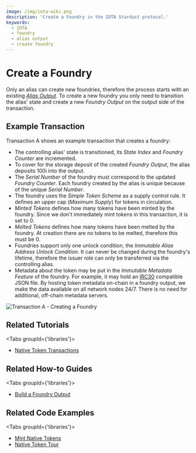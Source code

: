 ```yaml
---
image: /img/iota-wiki.png
description: 'Create a Foundry in the IOTA Stardust protocol.'
keywords:
  - IOTA
  - foundry
  - alias output
  - create foundry
---
```



# Create a Foundry

Only an alias can create new foundries, therefore the process starts with an existing
[_Alias Output_](../alias/introduction.mdx). To create a new foundry you only need to transition the alias' state and
create a new _Foundry Output_ on the output side of the transaction.

## Example Transaction

Transaction A shows an example transaction that creates a foundry:

- The controlling alias' state is transitioned, its _State Index_ and _Foundry Counter_ are incremented.
- To cover for the storage deposit of the created _Foundry Output_, the alias deposits 100i into the output.
- The _Serial Number_ of the foundry must correspond to the updated _Foundry Counter_. Each foundry created by the alias
  is unique because of the unique _Serial Number_.
- The foundry uses the _Simple Token Scheme_ as a supply control rule. It defines an upper cap (_Maximum Supply_) for
  tokens in circulation.
- _Minted Tokens_ defines how many tokens have been minted by the foundry. Since we don't immediately mint tokens in this
  transaction, it is set to 0.
- _Melted Tokens_ defines how many tokens have been melted by the foundry. At creation there are no tokens to be melted,
  therefore this must be 0.
- Foundries support only one unlock condition, the _Immutable Alias Address Unlock Condition_. It can never be changed
  during the foundry's lifetime, therefore the issuer role can only be transferred via the controlling alias.
- Metadata about the token may be put in the _Immutable Metadata Feature_ of the foundry. For example, it may hold an
  [IRC30](https://wiki.iota.org/shimmer/tips/tips/TIP-0030/) compatible JSON file.
  By hosting token metadata on-chain in a foundry output, we make the data available on all network nodes 24/7. There is
  no need for additional, off-chain metadata servers.

![Transaction A - Creating a Foundry](/img/stardust_explanations/stardust_ledger_anatomy/native_tokens_foundries/tx_A.svg)

## Related Tutorials

<Tabs groupId={'libraries'}>
<TabItem value="iota.js" label="iota.js">

- [Native Token Transactions](https://wiki.iota.org/shimmer/iota.js/tutorials/native-token-transactions/introduction/)

</TabItem>
</Tabs>

## Related How-to Guides

<Tabs groupId={'libraries'}>
<TabItem value='iota.rs' label='iota.rs'>

- [Build a Foundry Output](https://wiki.iota.org/shimmer/iota.rs/how_tos/build_foundry_output/)

</TabItem>
</Tabs>

## Related Code Examples

<Tabs groupId={'libraries'}>
<TabItem value="iota.js" label="iota.js">

- [Mint Native Tokens](https://github.com/iotaledger/iota.js/blob/feat/stardust/packages/iota/examples/mint-native-tokens/src/index.ts)
- [Native Token Tour](https://github.com/iotaledger/iota.js/blob/feat/stardust/packages/iota/examples/native-token-tour/src/index.ts)

</TabItem>
</Tabs>
